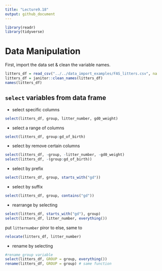 ```yaml
---
title: "Lecture9.18"
output: github_document
---
```

```r
library(readr)
library(tidyverse)
```
# Data Manipulation
First, import the data set & clean the variable names.
```r
litters_df = read_csv("../../data_import_examples/FAS_litters.csv", na = c("NA", ".", ""))
litters_df = janitor::clean_names(litters_df)
names(litters_df)
```
## `select` variables from data frame
* select specific columns
```r
select(litters_df, group, litter_number, gd0_weight)
```
* select a range of columns
```r
select(litters_df, group:gd_of_birth)
```
* select by remove certain columns
```r
select(litters_df, -group, -litter_number, -gd0_weight)
select(litters_df, -(group:gd_of_birth))
```
* select by prefix
```r
select(litters_df, group, starts_with("gd"))
```
* select by suffix
```r
select(litters_df, group, contains("gd"))
```
* rearrange by selecting
```r
select(litters_df, starts_with("gd"), group)
select(litters_df, litter_number, everything()) 
```
put `litternumber` piror to else, same to 
```r
relocate(litters_df, litter_number)
```
* rename by selecting 
```r
#rename group variable
select(litters_df, GROUP = group, everything())
rename(litters_df, GROUP = group) # same function
```



